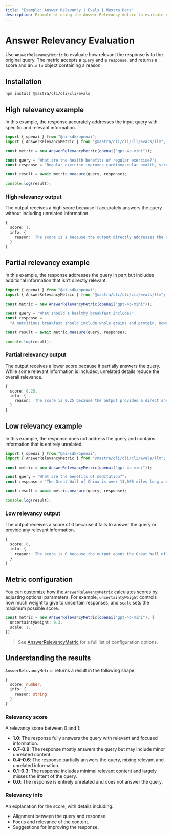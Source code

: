```yaml
---
title: "Example: Answer Relevancy | Evals | Mastra Docs"
description: Example of using the Answer Relevancy metric to evaluate response relevancy to queries.
---
```



# Answer Relevancy Evaluation

<ScorerCallout />

Use `AnswerRelevancyMetric` to evaluate how relevant the response is to the original query. The metric accepts a `query` and a `response`, and returns a score and an `info` object containing a reason.

## Installation

```bash copy
npm install @mastra/cli/cli/cli/evals
```

## High relevancy example

In this example, the response accurately addresses the input query with specific and relevant information.

```typescript filename="src/example-high-answer-relevancy.ts" showLineNumbers copy
import { openai } from "@ai-sdk/openai";
import { AnswerRelevancyMetric } from "@mastra/cli/cli/cli/evals/llm";

const metric = new AnswerRelevancyMetric(openai("gpt-4o-mini"));

const query = "What are the health benefits of regular exercise?";
const response = "Regular exercise improves cardiovascular health, strengthens muscles, boosts metabolism, and enhances mental well-being through the release of endorphins.";

const result = await metric.measure(query, response);

console.log(result);
```

### High relevancy output

The output receives a high score because it accurately answers the query without including unrelated information.

```typescript
{
  score: 1,
  info: {
    reason: 'The score is 1 because the output directly addresses the question by providing multiple explicit health benefits of regular exercise, including improvements in cardiovascular health, muscle strength, metabolism, and mental well-being. Each point is relevant and contributes to a comprehensive understanding of the health benefits.'
  }
}
```

## Partial relevancy example

In this example, the response addresses the query in part but includes additional information that isn’t directly relevant.

```typescript filename="src/example-partial-answer-relevancy.ts" showLineNumbers copy
import { openai } from "@ai-sdk/openai";
import { AnswerRelevancyMetric } from "@mastra/cli/cli/cli/evals/llm";

const metric = new AnswerRelevancyMetric(openai("gpt-4o-mini"));

const query = "What should a healthy breakfast include?";
const response =
  "A nutritious breakfast should include whole grains and protein. However, the timing of your breakfast is just as important - studies show eating within 2 hours of waking optimizes metabolism and energy levels throughout the day.";

const result = await metric.measure(query, response);

console.log(result);
```

### Partial relevancy output

The output receives a lower score because it partially answers the query. While some relevant information is included, unrelated details reduce the overall relevance.

```typescript
{
  score: 0.25,
  info: {
    reason: 'The score is 0.25 because the output provides a direct answer by mentioning whole grains and protein as components of a healthy breakfast, which is relevant. However, the additional information about the timing of breakfast and its effects on metabolism and energy levels is not directly related to the question, leading to a lower overall relevance score.'
  }
}
```

## Low relevancy example

In this example, the response does not address the query and contains information that is entirely unrelated.

```typescript filename="src/example-low-answer-relevancy.ts" showLineNumbers copy
import { openai } from "@ai-sdk/openai";
import { AnswerRelevancyMetric } from "@mastra/cli/cli/cli/evals/llm";

const metric = new AnswerRelevancyMetric(openai("gpt-4o-mini"));

const query = "What are the benefits of meditation?";
const response = "The Great Wall of China is over 13,000 miles long and was built during the Ming Dynasty to protect against invasions.";

const result = await metric.measure(query, response);

console.log(result);
```

### Low relevancy output

The output receives a score of 0 because it fails to answer the query or provide any relevant information.

```typescript
{
  score: 0,
  info: {
    reason: 'The score is 0 because the output about the Great Wall of China is completely unrelated to the benefits of meditation, providing no relevant information or context that addresses the input question.'
  }
}
```

## Metric configuration

You can customize how the `AnswerRelevancyMetric` calculates scores by adjusting optional parameters. For example, `uncertaintyWeight` controls how much weight to give to uncertain responses, and `scale` sets the maximum possible score.

```typescript showLineNumbers copy
const metric = new AnswerRelevancyMetric(openai("gpt-4o-mini"), {
  uncertaintyWeight: 0.3,
  scale: 1,
});
```
> See [AnswerRelevancyMetric](/reference/evals/answer-relevancy.mdx) for a full list of configuration options.

## Understanding the results

`AnswerRelevancyMetric` returns a result in the following shape:

```typescript
{
  score: number,
  info: {
    reason: string
  }
}
```

### Relevancy score

A relevancy score between 0 and 1:

- **1.0**: The response fully answers the query with relevant and focused information.
- **0.7–0.9**: The response mostly answers the query but may include minor unrelated content.
- **0.4–0.6**: The response partially answers the query, mixing relevant and unrelated information.
- **0.1–0.3**: The response includes minimal relevant content and largely misses the intent of the query.
- **0.0**: The response is entirely unrelated and does not answer the query.

### Relevancy info

An explanation for the score, with details including:

- Alignment between the query and response.
- Focus and relevance of the content.
- Suggestions for improving the response.

<GithubLink
  marginTop='mt-16'
  link="https://github.com/@@mastra/cli/cli/cli-ai/@@mastra/cli/cli/cli/blob/main/examples/basics/evals/answer-relevancy"
/>
